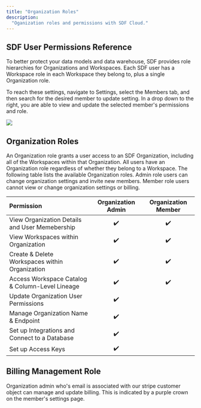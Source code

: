 ```yaml
---
title: "Organization Roles"
description:
  "Oganization roles and permissions with SDF Cloud."
---
```


## SDF User Permissions Reference

To better protect your data models and data warehouse, SDF provides role hierarchies for Organizations and Workspaces. 
Each SDF user has a Workspace role in each Workspace they belong to, plus a single Organization role. 

To reach these settings, navigate to Settings, select the Members tab, and then search for the desired member to update setting. 
In a drop down to the right, you are able to view and update the selected member's permissions and role.

<img src="https://cdn.sdf.com/docs/User_roles_under_settings_and_members.png"/>

## Organization Roles

An Organization role grants a user access to an SDF Organization, including all of the 
Workspaces within that Organization. All users have an Organization role regardless of whether they belong to a Workspace.
The following table lists the available Organization roles.
<Tip>
Admin role users can change organization settings and invite new members.
</Tip>
Member role users cannot view or change organization settings or billing.

| Permission | Organization Admin | Organization Member |
| :---       |      :----:        |      :----:         |
| View Organization Details and User Memebership | ✔️ | ✔️ |
| View Workspaces within Organization | ✔️ | ✔️ |
| Create & Delete Workspaces within Organization | ✔️ | ✔️ |
| Access Workspace Catalog & Column-Level Lineage  | ✔️ | ✔️ |
| Update Organization User Permissions | ✔️ |  |
| Manage Organization Name & Endpoint | ✔️ |  |
| Set up Integrations and Connect to a Database | ✔️ |  |
| Set up Access Keys | ✔️ |  |

## Billing Management Role 
Organization admin who's email is associated with our stripe customer object can manage and update billing. This is 
indicated by a purple crown on the member's settings page. 
